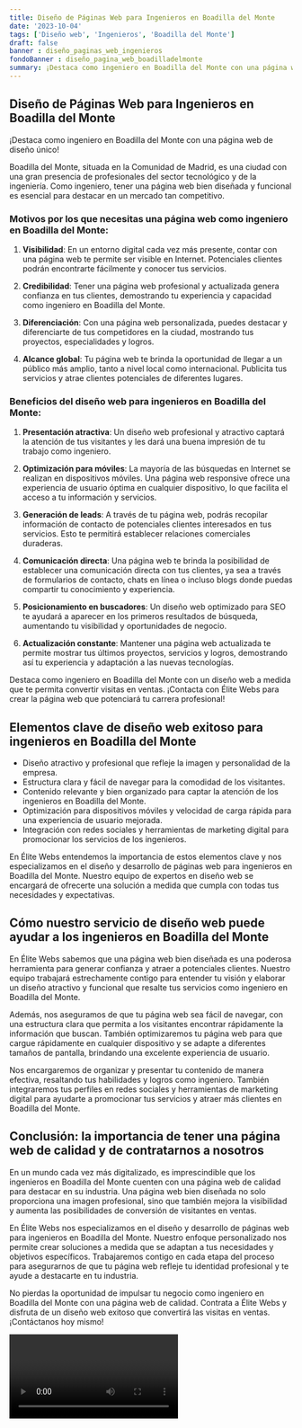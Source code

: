 ```yaml
---
title: Diseño de Páginas Web para Ingenieros en Boadilla del Monte
date: '2023-10-04'
tags: ['Diseño web', 'Ingenieros', 'Boadilla del Monte']
draft: false
banner : diseño_paginas_web_ingenieros
fondoBanner : diseño_pagina_web_boadilladelmonte
summary: ¡Destaca como ingeniero en Boadilla del Monte con una página web de diseño único!
---
```


## Diseño de Páginas Web para Ingenieros en Boadilla del Monte

¡Destaca como ingeniero en Boadilla del Monte con una página web de diseño único!

Boadilla del Monte, situada en la Comunidad de Madrid, es una ciudad con una gran presencia de profesionales del sector tecnológico y de la ingeniería. Como ingeniero, tener una página web bien diseñada y funcional es esencial para destacar en un mercado tan competitivo.

### Motivos por los que necesitas una página web como ingeniero en Boadilla del Monte:

1. **Visibilidad**: En un entorno digital cada vez más presente, contar con una página web te permite ser visible en Internet. Potenciales clientes podrán encontrarte fácilmente y conocer tus servicios.

2. **Credibilidad**: Tener una página web profesional y actualizada genera confianza en tus clientes, demostrando tu experiencia y capacidad como ingeniero en Boadilla del Monte.

3. **Diferenciación**: Con una página web personalizada, puedes destacar y diferenciarte de tus competidores en la ciudad, mostrando tus proyectos, especialidades y logros.

4. **Alcance global**: Tu página web te brinda la oportunidad de llegar a un público más amplio, tanto a nivel local como internacional. Publicita tus servicios y atrae clientes potenciales de diferentes lugares.

### Beneficios del diseño web para ingenieros en Boadilla del Monte:

1. **Presentación atractiva**: Un diseño web profesional y atractivo captará la atención de tus visitantes y les dará una buena impresión de tu trabajo como ingeniero.

2. **Optimización para móviles**: La mayoría de las búsquedas en Internet se realizan en dispositivos móviles. Una página web responsive ofrece una experiencia de usuario óptima en cualquier dispositivo, lo que facilita el acceso a tu información y servicios.

3. **Generación de leads**: A través de tu página web, podrás recopilar información de contacto de potenciales clientes interesados en tus servicios. Esto te permitirá establecer relaciones comerciales duraderas.

4. **Comunicación directa**: Una página web te brinda la posibilidad de establecer una comunicación directa con tus clientes, ya sea a través de formularios de contacto, chats en línea o incluso blogs donde puedas compartir tu conocimiento y experiencia.

5. **Posicionamiento en buscadores**: Un diseño web optimizado para SEO te ayudará a aparecer en los primeros resultados de búsqueda, aumentando tu visibilidad y oportunidades de negocio.

6. **Actualización constante**: Mantener una página web actualizada te permite mostrar tus últimos proyectos, servicios y logros, demostrando así tu experiencia y adaptación a las nuevas tecnologías.

Destaca como ingeniero en Boadilla del Monte con un diseño web a medida que te permita convertir visitas en ventas. ¡Contacta con Élite Webs para crear la página web que potenciará tu carrera profesional!

<GifSeo />

<Cta />

## Elementos clave de diseño web exitoso para ingenieros en Boadilla del Monte

- Diseño atractivo y profesional que refleje la imagen y personalidad de la empresa.
- Estructura clara y fácil de navegar para la comodidad de los visitantes.
- Contenido relevante y bien organizado para captar la atención de los ingenieros en Boadilla del Monte.
- Optimización para dispositivos móviles y velocidad de carga rápida para una experiencia de usuario mejorada.
- Integración con redes sociales y herramientas de marketing digital para promocionar los servicios de los ingenieros.

En Élite Webs entendemos la importancia de estos elementos clave y nos especializamos en el diseño y desarrollo de páginas web para ingenieros en Boadilla del Monte. Nuestro equipo de expertos en diseño web se encargará de ofrecerte una solución a medida que cumpla con todas tus necesidades y expectativas.

## Cómo nuestro servicio de diseño web puede ayudar a los ingenieros en Boadilla del Monte

En Élite Webs sabemos que una página web bien diseñada es una poderosa herramienta para generar confianza y atraer a potenciales clientes. Nuestro equipo trabajará estrechamente contigo para entender tu visión y elaborar un diseño atractivo y funcional que resalte tus servicios como ingeniero en Boadilla del Monte.

Además, nos aseguramos de que tu página web sea fácil de navegar, con una estructura clara que permita a los visitantes encontrar rápidamente la información que buscan. También optimizaremos tu página web para que cargue rápidamente en cualquier dispositivo y se adapte a diferentes tamaños de pantalla, brindando una excelente experiencia de usuario.

Nos encargaremos de organizar y presentar tu contenido de manera efectiva, resaltando tus habilidades y logros como ingeniero. También integraremos tus perfiles en redes sociales y herramientas de marketing digital para ayudarte a promocionar tus servicios y atraer más clientes en Boadilla del Monte.

## Conclusión: la importancia de tener una página web de calidad y de contratarnos a nosotros

En un mundo cada vez más digitalizado, es imprescindible que los ingenieros en Boadilla del Monte cuenten con una página web de calidad para destacar en su industria. Una página web bien diseñada no solo proporciona una imagen profesional, sino que también mejora la visibilidad y aumenta las posibilidades de conversión de visitantes en ventas.

En Élite Webs nos especializamos en el diseño y desarrollo de páginas web para ingenieros en Boadilla del Monte. Nuestro enfoque personalizado nos permite crear soluciones a medida que se adaptan a tus necesidades y objetivos específicos. Trabajaremos contigo en cada etapa del proceso para asegurarnos de que tu página web refleje tu identidad profesional y te ayude a destacarte en tu industria.

No pierdas la oportunidad de impulsar tu negocio como ingeniero en Boadilla del Monte con una página web de calidad. Contrata a Élite Webs y disfruta de un diseño web exitoso que convertirá las visitas en ventas. ¡Contáctanos hoy mismo!

<Video />

<CtaBot job='Ingenieros' city='Boadilla del Monte'/>

<Gmaps query='Boadilla del Monte+españa+maps' />